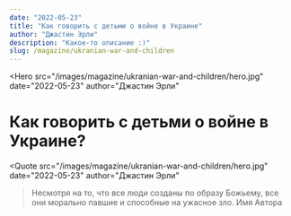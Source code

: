 ```yaml
---
date: "2022-05-23"
title: "Как говорить с детьми о войне в Украине"
author: "Джастин Эрли"
description: "Какое-то описание :)"
slug: /magazine/ukranian-war-and-children
---
```


<Hero
  src="/images/magazine/ukranian-war-and-children/hero.jpg"
  date="2022-05-23"
  author="Джастин Эрли"
>
  # Как говорить <Highlighted color="--accent-green">с детьми</Highlighted> о войне в Украине?
</Hero>

<Quote
  src="/images/magazine/ukranian-war-and-children/hero.jpg"
  date="2022-05-23"
  author="Джастин Эрли"
>
  > <Colored color="--accent-yellow">Несмотря на то,</Colored> что все люди
  <Colored color="--accent-yellow">созданы по образу Божьему,</Colored> все они
  <Colored color="--accent-yellow">морально павшие</Colored> и способные на ужасное зло. Имя Автора
</Quote>
